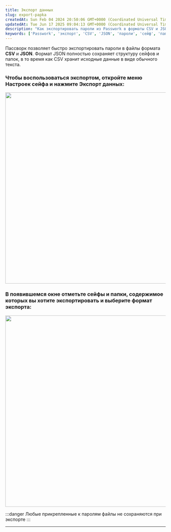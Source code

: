 ```yaml
---
title: Экспорт данных
slug: export-papka
createdAt: Sun Feb 04 2024 20:50:06 GMT+0000 (Coordinated Universal Time)
updatedAt: Tue Jun 17 2025 09:04:13 GMT+0000 (Coordinated Universal Time)
description: "Как экспортировать пароли из Passwork в форматы CSV и JSON, особенности экспорта, ограничения по вложенным файлам."
keywords: ['Passwork', 'экспорт', 'CSV', 'JSON', 'пароли', 'сейф', 'папка', 'экспорт данных']
---
```


Пассворк позволяет быстро экспортировать пароли в файлы формата **CSV** и **JSON**. Формат JSON полностью сохраняет структуру сейфов и папок, в то время как CSV хранит исходные данные в виде обычного текста.

### Чтобы воспользоваться экспортом, откройте меню **Настроек сейфа** и нажмите **Экспорт данных**:

<div style={{ textAlign: 'center' }}>
  <img
    src="https://archbee-image-uploads.s3.amazonaws.com/QKZtfOnnubSbfN3D1EPqb-dvVuOl0WafLl8b7nxDD2q-20250409-123222.png"
    width="600"
    style={{ display: 'block', margin: '0 auto' }}
  />
</div>

### В появившемся окне отметьте сейфы и папки, содержимое которых вы хотите экспортировать и выберите формат экспорта:

<div style={{ textAlign: 'center' }}>
  <img
    src="https://archbee-image-uploads.s3.amazonaws.com/QKZtfOnnubSbfN3D1EPqb-V81iFsRbF-SocvqVhSJTQ-20250409-123427.png"
    width="600"
    style={{ display: 'block', margin: '0 auto' }}
  />
</div>

:::danger
Любые прикрепленные к паролям файлы не сохраняются при экспорте
:::

***